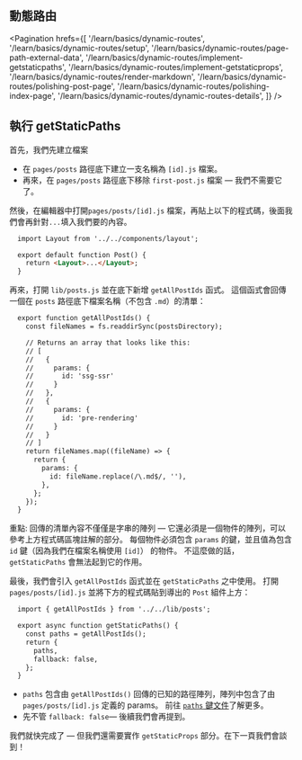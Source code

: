 ## 動態路由

<Pagination
  hrefs={[
    '/learn/basics/dynamic-routes',
    '/learn/basics/dynamic-routes/setup',
    '/learn/basics/dynamic-routes/page-path-external-data',
    '/learn/basics/dynamic-routes/implement-getstaticpaths',
    '/learn/basics/dynamic-routes/implement-getstaticprops',
    '/learn/basics/dynamic-routes/render-markdown',
    '/learn/basics/dynamic-routes/polishing-post-page',
    '/learn/basics/dynamic-routes/polishing-index-page',
    '/learn/basics/dynamic-routes/dynamic-routes-details',
  ]}
/>

## 執行 getStaticPaths

首先，我們先建立檔案

- 在 `pages/posts` 路徑底下建立一支名稱為 `[id].js` 檔案。
- 再來，在 `pages/posts` 路徑底下移除 `first-post.js` 檔案 — 我們不需要它了。

然後，在編輯器中打開`pages/posts/[id].js` 檔案，再貼上以下的程式碼，後面我們會再針對`...`填入我們要的內容。

```html
  import Layout from '../../components/layout';

  export default function Post() {
    return <Layout>...</Layout>;
  }
```

再來，打開 `lib/posts.js` 並在底下新增 `getAllPostIds` 函式。
這個函式會回傳一個在 `posts` 路徑底下檔案名稱（不包含 `.md`）的清單：

```html
  export function getAllPostIds() {
    const fileNames = fs.readdirSync(postsDirectory);

    // Returns an array that looks like this:
    // [
    //   {
    //     params: {
    //       id: 'ssg-ssr'
    //     }
    //   },
    //   {
    //     params: {
    //       id: 'pre-rendering'
    //     }
    //   }
    // ]
    return fileNames.map((fileName) => {
      return {
        params: {
          id: fileName.replace(/\.md$/, ''),
        },
      };
    });
  }
```

重點: 回傳的清單內容不僅僅是字串的陣列 — 它還必須是一個物件的陣列，可以參考上方程式碼區塊註解的部分。 每個物件必須包含 `params` 的鍵，並且值為包含 `id` 鍵（因為我們在檔案名稱使用 `[id]`） 的物件。 不這麼做的話，`getStaticPaths` 會無法起到它的作用。

最後，我們會引入 `getAllPostIds` 函式並在 `getStaticPaths` 之中使用。 打開 `pages/posts/[id].js` 並將下方的程式碼貼到導出的 `Post` 組件上方：

```html
  import { getAllPostIds } from '../../lib/posts';

  export async function getStaticPaths() {
    const paths = getAllPostIds();
    return {
      paths,
      fallback: false,
    };
  }
```

- `paths` 包含由 `getAllPostIds()` 回傳的已知的路徑陣列，陣列中包含了由 `pages/posts/[id].js` 定義的 params。 前往 [`paths` 鍵文件](/docs/basic-features/data-fetching/overview#the-paths-key-required)了解更多。
- 先不管 `fallback: false`— 後續我們會再提到。

我們就快完成了 — 但我們還需要實作 `getStaticProps` 部分。在下一頁我們會談到！
